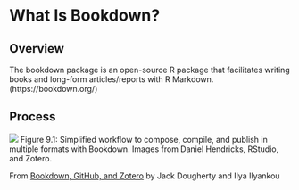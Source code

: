 # What Is Bookdown?

## Overview {-}
The bookdown package is an open-source R package that facilitates writing books and long-form articles/reports with R Markdown.  (https://bookdown.org/)


##  Process{-}

![](assets/bookdown/workflow.png)
Figure 9.1: Simplified workflow to compose, compile, and publish in multiple formats with Bookdown. Images from Daniel Hendricks, RStudio, and Zotero.

From [Bookdown, GitHub, and Zotero](https://ontheline.trincoll.edu/bookdown.html) by Jack Dougherty and Ilya Ilyankou
